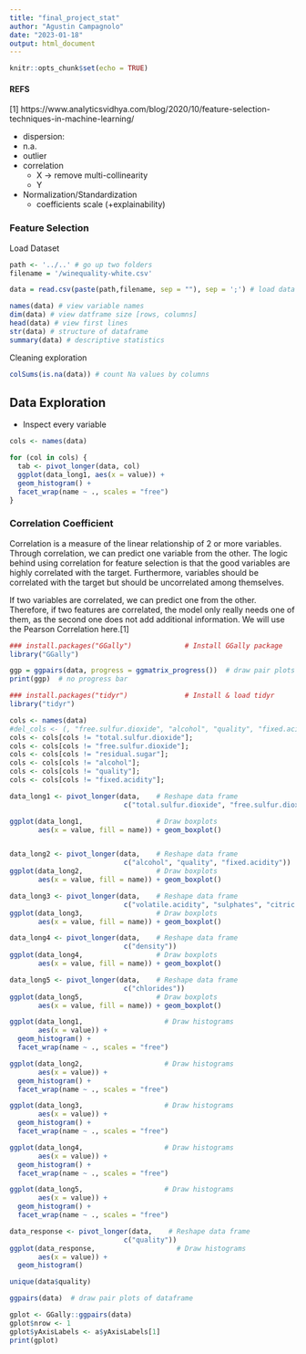 ```yaml
---
title: "final_project_stat"
author: "Agustin Campagnolo"
date: "2023-01-18"
output: html_document
---
```


```r
knitr::opts_chunk$set(echo = TRUE)
```

#### REFS
[1] https://www.analyticsvidhya.com/blog/2020/10/feature-selection-techniques-in-machine-learning/




- dispersion: 
- n.a.
- outlier
- correlation
  - X -> remove multi-collinearity
  - Y
- Normalization/Standardization
  - coefficients scale (+explainability)

### Feature Selection


Load Dataset

```r
path <- '../..' # go up two folders
filename = '/winequality-white.csv'

data = read.csv(paste(path,filename, sep = ""), sep = ';') # load data

names(data) # view variable names
dim(data) # view datframe size [rows, columns]
head(data) # view first lines
str(data) # structure of dataframe
summary(data) # descriptive statistics
```
Cleaning exploration

```r
colSums(is.na(data)) # count Na values by columns
```
## Data Exploration

- Inspect every variable

```r

cols <- names(data)

for (col in cols) {
  tab <- pivot_longer(data, col)
  ggplot(data_long1, aes(x = value)) +
  geom_histogram() + 
  facet_wrap(name ~ ., scales = "free")
}


```


### Correlation Coefficient

Correlation is a measure of the linear relationship of 2 or more variables. Through correlation, we can predict one variable from the other. The logic behind using correlation for feature selection is that the good variables are highly correlated with the target. Furthermore, variables should be correlated with the target but should be uncorrelated among themselves.

If two variables are correlated, we can predict one from the other. Therefore, if two features are correlated, the model only really needs one of them, as the second one does not add additional information. We will use the Pearson Correlation here.[1]


```r
### install.packages("GGally")             # Install GGally package
library("GGally")

ggp = ggpairs(data, progress = ggmatrix_progress())  # draw pair plots of dataframe
print(ggp)  # no progress bar
```

```r
### install.packages("tidyr")              # Install & load tidyr
library("tidyr")

cols <- names(data)
#del_cols <- (, "free.sulfur.dioxide", "alcohol", "quality", "fixed.acidity")
cols <- cols[cols != "total.sulfur.dioxide"];
cols <- cols[cols != "free.sulfur.dioxide"];
cols <- cols[cols != "residual.sugar"];
cols <- cols[cols != "alcohol"];
cols <- cols[cols != "quality"];
cols <- cols[cols != "fixed.acidity"];

data_long1 <- pivot_longer(data,    # Reshape data frame
                            c("total.sulfur.dioxide", "free.sulfur.dioxide", "residual.sugar"))

ggplot(data_long1,                  # Draw boxplots
       aes(x = value, fill = name)) + geom_boxplot()


data_long2 <- pivot_longer(data,    # Reshape data frame
                            c("alcohol", "quality", "fixed.acidity"))
ggplot(data_long2,                  # Draw boxplots
       aes(x = value, fill = name)) + geom_boxplot()

data_long3 <- pivot_longer(data,    # Reshape data frame
                            c("volatile.acidity", "sulphates", "citric.acid", "pH"))
ggplot(data_long3,                  # Draw boxplots
       aes(x = value, fill = name)) + geom_boxplot()

data_long4 <- pivot_longer(data,    # Reshape data frame
                            c("density"))
ggplot(data_long4,                  # Draw boxplots
       aes(x = value, fill = name)) + geom_boxplot()

data_long5 <- pivot_longer(data,    # Reshape data frame
                            c("chlorides"))
ggplot(data_long5,                  # Draw boxplots
       aes(x = value, fill = name)) + geom_boxplot()
```

```r
ggplot(data_long1,                    # Draw histograms
       aes(x = value)) +
  geom_histogram() + 
  facet_wrap(name ~ ., scales = "free")

ggplot(data_long2,                    # Draw histograms
       aes(x = value)) +
  geom_histogram() + 
  facet_wrap(name ~ ., scales = "free")

ggplot(data_long3,                    # Draw histograms
       aes(x = value)) +
  geom_histogram() + 
  facet_wrap(name ~ ., scales = "free")

ggplot(data_long4,                    # Draw histograms
       aes(x = value)) +
  geom_histogram() + 
  facet_wrap(name ~ ., scales = "free")

ggplot(data_long5,                    # Draw histograms
       aes(x = value)) +
  geom_histogram() + 
  facet_wrap(name ~ ., scales = "free")

data_response <- pivot_longer(data,    # Reshape data frame
                            c("quality"))
ggplot(data_response,                    # Draw histograms
       aes(x = value)) +
  geom_histogram()

unique(data$quality)
```



```r
ggpairs(data)  # draw pair plots of dataframe

gplot <- GGally::ggpairs(data)
gplot$nrow <- 1
gplot$yAxisLabels <- a$yAxisLabels[1]
print(gplot)

```

